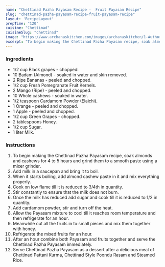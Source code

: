 ---
name: "Chettinad Pazha Payasam Recipe -  Fruit Payasam Recipe"
slug: "chettinad-pazha-payasam-recipe-fruit-payasam-recipe"
layout: 'RecipeLayout'
prepTime: "120"
cuisine: "Chettinad"
cuisineSlug: "chettinad"
image: "https://www.archanaskitchen.com/images/archanaskitchen/1-Author/subadiab-gmail.com/Chettinad_pazha_payasam.jpg"
excerpt: "To begin making the Chettinad Pazha Payasam recipe, soak almonds and cashews for 4 to 5 hours and grind them to a smooth paste using a mixer grinder"
---

### Ingredients

- 1/2 cup Black grapes - chopped.
- 10 Badam (Almond) - soaked in water and skin removed.
- 2 Ripe Bananas - peeled and chopped.
- 1/2 cup Fresh Pomegranate Fruit Kernels.
- 2 Mango (Ripe) - peeled and chopped.
- 10 Whole cashews - soaked in water.
- 1/2 teaspoon Cardamom Powder (Elaichi).
- 1 Orange - peeled and chopped.
- 1 Apple - peeled and chopped.
- 1/2 cup Green Grapes - chopped.
- 2 tablespoons Honey.
- 1/2 cup Sugar.
- 1 liter Milk.

### Instructions

1. To begin making the Chettinad Pazha Payasam recipe, soak almonds and cashews for 4 to 5 hours and grind them to a smooth paste using a mixer grinder.
1. Add milk in a saucepan and bring it to boil.
1. When it starts boiling, add almond cashew paste in it and mix everything properly.
1. Cook on low flame till it is reduced to 3/4th in quantity.
1. Stir constantly to ensure that the milk does not burn.
1. Once the milk has reduced add sugar and cook till it is reduced to 1/2 in quantity.
1. Add cardamom powder, stir and turn off the heat.
1. Allow the Payasam mixture to cool till it reaches room temperature and then refrigerate for an hour.
1. Meanwhile cut all the fruits in to small pieces and mix them together with honey.
1. Refrigerate the mixed fruits for an hour.
1. After an hour combine both Payasam and fruits together and serve the Chettinad Pazha Payasam immediately.
1. Serve Chettinad Pazha Payasam as a dessert after a delicious meal of Chettinad Pattani Kurma, Chettinad Style Poondu Rasam and Steamed Rice.
